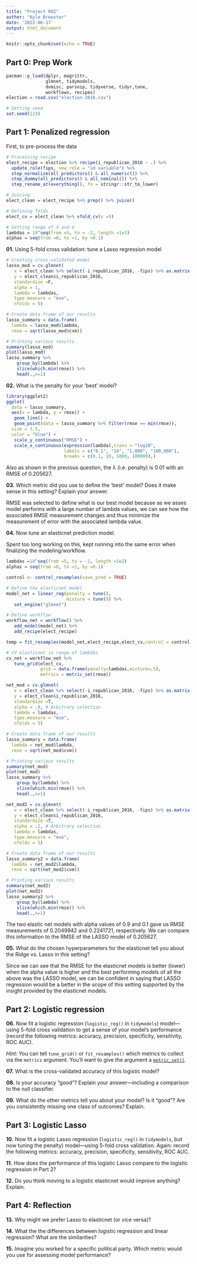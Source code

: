 ```yaml
---
title: "Project 002"
author: "Kyle Brewster"
date: '2022-06-17'
output: html_document
---
```


```r
knitr::opts_chunk$set(echo = TRUE)
```

## Part 0: Prep Work

```r
pacman::p_load(dplyr, magrittr,
               glmnet, tidymodels,
               dvmisc, parsnip, tidyverse, tidyr,tune,
               workflows, recipes)
election = read.csv("election-2016.csv")

# Setting seed
set.seed(123)
```

## Part 1: Penalized regression

First, to pre-process the data
```r
# Processing recipe
elect_recipe = election %>% recipe(i_republican_2016 ~ .) %>% 
  update_role(fips, new_role = "id variable") %>% 
  step_normalize(all_predictors() & all_numeric()) %>% 
  step_dummy(all_predictors() & all_nominal()) %>% 
  step_rename_at(everything(), fn = stringr::str_to_lower)

# Juicing
elect_clean = elect_recipe %>% prep() %>% juice()

# Defining folds
elect_cv = elect_clean %>% vfold_cv(v =5)

# Setting range of λ and α
lambdas = 10^seq(from =5, to = -2, length =1e3)
alphas = seq(from =0, to =1, by =0.1)

```


**01\.** Using 5-fold cross validation: tune a Lasso regression model

```r
# Creating cross-validated model
lasso_mod = cv.glmnet(
   x = elect_clean %>% select(-i_republican_2016, -fips) %>% as.matrix(),
   y = elect_clean$i_republican_2016,
   standardize =F,
   alpha = 1,
   lambda = lambdas,
   type.measure = "mse",
   nfolds = 5)

# Create data frame of our results
lasso_summary = data.frame(
  lambda = lasso_mod$lambda,
  rmse = sqrt(lasso_mod$cvm))

# Printing various results
summary(lasso_mod)
plot(lasso_mod)
lasso_summary %>% 
    group_by(lambda) %>% 
    slice(which.min(rmse)) %>%
    head(.,n=1)
```


**02\.** What is the penalty for your 'best' model?

```r
library(ggplot2)
ggplot(
  data = lasso_summary,
  aes(x = lambda, y = rmse)) +
   geom_line() +
   geom_point(data = lasso_summary %>% filter(rmse == min(rmse)),
  size = 3.5,
  color = "blue") +
   scale_y_continuous("RMSE") +
   scale_x_continuous(expression(lambda),trans = "log10",
                      labels = c("0.1", "10", "1,000", "100,000"),
                      breaks = c(0.1, 10, 1000, 100000),) 
```

Also as shown in the previous question, the λ (i.e. penalty) is 0.01 with an RMSE of 0.205627.

**03\.** Which metric did you use to define the 'best' model? Does it make sense in this setting? Explain your answer.

RMSE was selected to define what is our best model because as we asses model performs with a large number of lambda values, we can see how the associated RMSE measurement changes and thus minimize the measurement of error with the associated lambda value.

**04\.** Now tune an elasticnet prediction model.

Spent too long working on this, kept running into the same error when finalizing the modeling/workflow.
```r
lambdas =10^seq(from =5, to = -2, length =1e2)
alphas = seq(from =0, to =1, by =0.1)

control <- control_resamples(save_pred = TRUE)

# Define the elasticnet model
model_net = linear_reg(penalty = tune(),
                       mixture = tune()) %>%
   set_engine("glmnet") 

# Define workflow
workflow_net = workflow() %>%
   add_model(model_net) %>%
   add_recipe(elect_recipe)

temp = fit_resamples(model_net,elect_recipe,elect_cv,control = control)

# CV elasticnet in range of lambdas
cv_net = workflow_net %>%
   tune_grid(elect_cv,
             grid = data.frame(penalty=lambdas,mixture=.5),
             metrics = metric_set(rmse))
```


```r
net_mod = cv.glmnet(
   x = elect_clean %>% select(-i_republican_2016, -fips) %>% as.matrix(),
   y = elect_clean$i_republican_2016,
   standardize =T,
   alpha = .9, # Arbitrary selection
   lambda = lambdas,
   type.measure = "mse",
   nfolds = 5)

# Create data frame of our results
lasso_summary = data.frame(
  lambda = net_mod$lambda,
  rmse = sqrt(net_mod$cvm))

# Printing various results
summary(net_mod)
plot(net_mod)
lasso_summary %>% 
    group_by(lambda) %>% 
    slice(which.min(rmse)) %>%
    head(.,n=1)
```

```r
net_mod2 = cv.glmnet(
   x = elect_clean %>% select(-i_republican_2016, -fips) %>% as.matrix(),
   y = elect_clean$i_republican_2016,
   standardize =T,
   alpha = .1, # Arbitrary selection
   lambda = lambdas,
   type.measure = "mse",
   nfolds = 5)

# Create data frame of our results
lasso_summary2 = data.frame(
  lambda = net_mod2$lambda,
  rmse = sqrt(net_mod2$cvm))

# Printing various results
summary(net_mod2)
plot(net_mod2)
lasso_summary2 %>% 
    group_by(lambda) %>% 
    slice(which.min(rmse)) %>%
    head(.,n=1)
```

The two elastic net models with alpha values of 0.9 and 0.1 gave us RMSE measurements of 0.2049942 and 0.2241721, respectively. We can compare this information to the RMSE of the LASSO model of 0.205627.

**05\.** What do the chosen hyperparameters for the elasticnet tell you about the Ridge vs. Lasso in this setting?

Since we can see that the RMSE for the elasticnet models is better (lower) when the alpha value is higher and the best performing models of all the above was the LASSO model, we can be confident in saying that LASSO regression would be a better in the scope of this setting supported by the insight provided by the elasticnet models.

## Part 2: Logistic regression

**06\.** Now fit a logistic regression (`logistic_reg()` in `tidymodels`) model—using 5-fold cross validation to get a sense of your model's performance (record the following metrics: accuracy, precision, specificity, sensitivity, ROC AUC).

*Hint:* You can tell `tune_grid()` or `fit_resamples()` which metrics to collect via the `metrics` argument. You'll want to give the argument a [`metric_set()`](https://yardstick.tidymodels.org/reference/metric_set.html).

**07\.** What is the cross-validated accuracy of this logistic model? 

**08\.** Is your accuracy "good"? Explain your answer—including a comparison to the null classifier.

**09\.** What do the other metrics tell you about your model? Is it "good"? Are you consistently missing one class of outcomes? Explain.

## Part 3: Logistic Lasso

**10\.** Now fit a logistic Lasso regression (`logistic_reg()` in `tidymodels`, but now tuning the penalty) model—using 5-fold cross validation. Again: record the following metrics: accuracy, precision, specificity, sensitivity, ROC AUC.

**11\.** How does the performance of this logistic Lasso compare to the logistic regression in Part 2?

**12\.** Do you think moving to a logistic elasticnet would improve anything? Explain.

## Part 4: Reflection

**13\.** Why might we prefer Lasso to elasticnet (or vice versa)?

**14\.** What the the differences between logistic regression and linear regression? What are the similarities?

**15\.** Imagine you worked for a specific political party. Which metric would you use for assessing model performance?